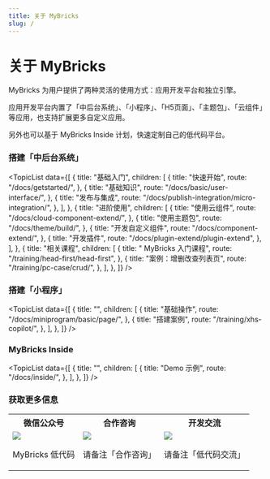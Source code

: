 ```yaml
---
title: 关于 MyBricks
slug: /
---
```




# 关于 MyBricks

MyBricks 为用户提供了两种灵活的使用方式：应用开发平台和独立引擎。

应用开发平台内置了「中后台系统」、「小程序」、「H5页面」、「主题包」、「云组件」等应用，也支持扩展更多自定义应用。

另外也可以基于 MyBricks Inside 计划，快速定制自己的低代码平台。

### 搭建「中后台系统」

<TopicList
  data={[
    {
      title: "基础入门",
      children: [
        {
          title: "快速开始",
          route: "/docs/getstarted/",
        },
        {
          title: "基础知识",
          route: "/docs/basic/user-interface/",
        },
        {
          title: "发布与集成",
          route: "/docs/publish-integration/micro-integration/",
        },
      ],
    },
    {
      title: "进阶使用",
      children: [
        {
          title: "使用云组件",
          route: "/docs/cloud-component-extend/",
        },
        {
          title: "使用主题包",
          route: "/docs/theme/build/",
        },
        {
          title: "开发自定义组件",
          route: "/docs/component-extend/",
        },
        {
          title: "开发插件",
          route: "/docs/plugin-extend/plugin-extend",
        },
      ],
    },
    {
      title: "相关课程",
      children: [
        {
          title: " MyBricks 入门课程",
          route: "/training/head-first/head-first",
        },
        {
          title: "案例：增删改查列表页",
          route: "/training/pc-case/crud/",
        },
      ],
    },
  ]}
/>

### 搭建「小程序」

<TopicList
  data={[
    {
      title: "",
      children: [
        {
          title: "基础操作",
          route: "/docs/miniprogram/basic/page/",
        },
        {
          title: "搭建案例",
          route: "/training/xhs-copilot/",
        },
      ],
    },
  ]}
/>

### MyBricks Inside

<TopicList
  data={[
    {
      title: "",
      children: [
        {
          title: "Demo 示例",
          route: "/docs/inside/",
        },
      ],
    },
  ]}
/>

### 获取更多信息

<table>
  <tr>
    <th>微信公众号</th>
    <th>合作咨询</th>
    <th>开发交流</th>
  </tr>
  <tr>
    <td>
      <img
        style={{ display: "block", width: "200px", margin: "0 auto 20px" }}
        src={qrcode1.src}
      />
      <p style={{ textAlign: "center" }}>MyBricks 低代码</p>
    </td>
    <td>
      <img
        style={{ display: "block", width: "200px", margin: "0 auto 20px" }}
        src={qrcode2.src}
      />
      <p style={{ textAlign: "center" }}>请备注「合作咨询」</p>
    </td>
    <td>
      <img
        style={{ display: "block", width: "200px", margin: "0 auto 20px" }}
        src={qrcode3.src}
      />
      <p style={{ textAlign: "center" }}>请备注「低代码交流」</p>
    </td>
  </tr>
</table>
